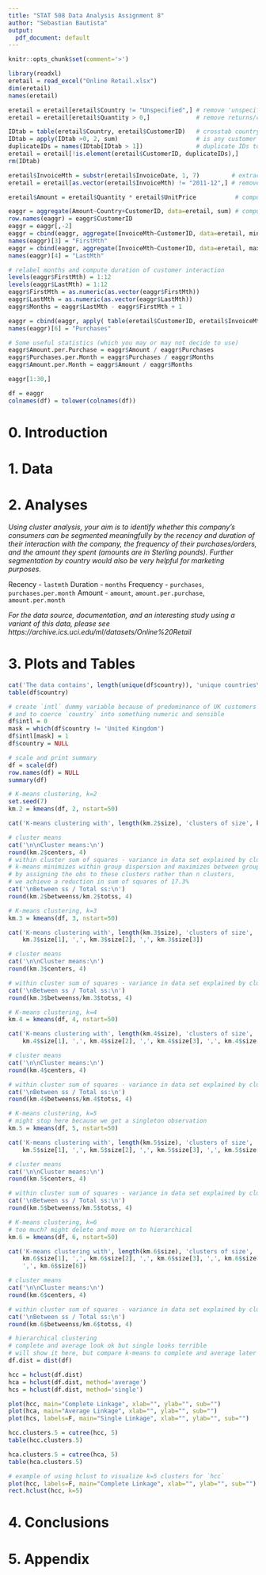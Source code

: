 ---
title: "STAT 508 Data Analysis Assignment 8"
author: "Sebastian Bautista"
output:
  pdf_document: default
---

```{r setup, include=FALSE, cache=T}
knitr::opts_chunk$set(comment='>')

library(readxl)
eretail = read_excel("Online Retail.xlsx")
dim(eretail)
names(eretail)

eretail = eretail[eretail$Country != "Unspecified",] # remove 'unspecified' country
eretail = eretail[eretail$Quantity > 0,]             # remove returns/cancellations

IDtab = table(eretail$Country, eretail$CustomerID)   # crosstab country by customer ID
IDtab = apply(IDtab >0, 2, sum)                      # is any customer ID duplicated across countries?
duplicateIDs = names(IDtab[IDtab > 1])               # duplicate IDs to clean up
eretail = eretail[!is.element(eretail$CustomerID, duplicateIDs),]
rm(IDtab)

eretail$InvoiceMth = substr(eretail$InvoiceDate, 1, 7)         # extract month of invoice
eretail = eretail[as.vector(eretail$InvoiceMth) != "2011-12",] # remove December 2011 as it only covers first week

eretail$Amount = eretail$Quantity * eretail$UnitPrice           # compute amount per invoice item

eaggr = aggregate(Amount~Country+CustomerID, data=eretail, sum) # compute aggregate amount spent per customer
row.names(eaggr) = eaggr$CustomerID
eaggr = eaggr[,-2]
eaggr = cbind(eaggr, aggregate(InvoiceMth~CustomerID, data=eretail, min)[,-1]) # 1st month of customer interaction
names(eaggr)[3] = "FirstMth"
eaggr = cbind(eaggr, aggregate(InvoiceMth~CustomerID, data=eretail, max)[,-1]) # last month of cust. interaction
names(eaggr)[4] = "LastMth"

# relabel months and compute duration of customer interaction
levels(eaggr$FirstMth) = 1:12
levels(eaggr$LastMth) = 1:12
eaggr$FirstMth = as.numeric(as.vector(eaggr$FirstMth))
eaggr$LastMth = as.numeric(as.vector(eaggr$LastMth))
eaggr$Months = eaggr$LastMth - eaggr$FirstMth + 1

eaggr = cbind(eaggr, apply( table(eretail$CustomerID, eretail$InvoiceMth) , 1, sum ) )
names(eaggr)[6] = "Purchases"

# Some useful statistics (which you may or may not decide to use)
eaggr$Amount.per.Purchase = eaggr$Amount / eaggr$Purchases
eaggr$Purchases.per.Month = eaggr$Purchases / eaggr$Months
eaggr$Amount.per.Month = eaggr$Amount / eaggr$Months

eaggr[1:30,]

df = eaggr
colnames(df) = tolower(colnames(df))
```

# 0. Introduction

# 1. Data

# 2. Analyses

*Using cluster analysis, your aim is to identify whether this company's consumers can be segmented meaningfully by the recency and duration of their interaction with the company, the frequency of their purchases/orders, and the amount they spent (amounts are in Sterling pounds). Further segmentation by country would also be very helpful for marketing purposes.*

Recency - `lastmth`
Duration - `months`
Frequency - `purchases`, `purchases.per.month`
Amount - `amount`, `amount.per.purchase`, `amount.per.month`

*For the data source, documentation, and an interesting study using a variant of this data, please see https://archive.ics.uci.edu/ml/datasets/Online%20Retail*

# 3. Plots and Tables

```{r}
cat('The data contains', length(unique(df$country)), 'unique countries\n')
table(df$country)

# create `intl` dummy variable because of predominance of UK customers
# and to coerce `country` into something numeric and sensible
df$intl = 0
mask = which(df$country != 'United Kingdom')
df$intl[mask] = 1
df$country = NULL

# scale and print summary
df = scale(df)
row.names(df) = NULL
summary(df)
```

\hrulefill

```{r}
# K-means clustering, k=2
set.seed(7)
km.2 = kmeans(df, 2, nstart=50)

cat('K-means clustering with', length(km.2$size), 'clusters of size', km.2$size[1], ',', km.2$size[2])

# cluster means
cat('\n\nCluster means:\n')
round(km.2$centers, 4) 
# within cluster sum of squares - variance in data set explained by clustering
# k-means minimizes within group dispersion and maximizes between group dispersion
# by assigning the obs to these clusters rather than n clusters,
# we achieve a reduction in sum of squares of 17.3%
cat('\nBetween ss / Total ss:\n')
round(km.2$betweenss/km.2$totss, 4)
```

\hrulefill

```{r}
# K-means clustering, k=3
km.3 = kmeans(df, 3, nstart=50)

cat('K-means clustering with', length(km.3$size), 'clusters of size', 
    km.3$size[1], ',', km.3$size[2], ',', km.3$size[3])

# cluster means
cat('\n\nCluster means:\n')
round(km.3$centers, 4) 

# within cluster sum of squares - variance in data set explained by clustering
cat('\nBetween ss / Total ss:\n')
round(km.3$betweenss/km.3$totss, 4)
```

\hrulefill

```{r}
# K-means clustering, k=4
km.4 = kmeans(df, 4, nstart=50)

cat('K-means clustering with', length(km.4$size), 'clusters of size', 
    km.4$size[1], ',', km.4$size[2], ',', km.4$size[3], ',', km.4$size[4])

# cluster means
cat('\n\nCluster means:\n')
round(km.4$centers, 4) 

# within cluster sum of squares - variance in data set explained by clustering
cat('\nBetween ss / Total ss:\n')
round(km.4$betweenss/km.4$totss, 4)
```

\hrulefill

```{r}
# K-means clustering, k=5
# might stop here because we get a singleton observation
km.5 = kmeans(df, 5, nstart=50)

cat('K-means clustering with', length(km.5$size), 'clusters of size', 
    km.5$size[1], ',', km.5$size[2], ',', km.5$size[3], ',', km.5$size[4], ',', km.5$size[5])

# cluster means
cat('\n\nCluster means:\n')
round(km.5$centers, 4) 

# within cluster sum of squares - variance in data set explained by clustering
cat('\nBetween ss / Total ss:\n')
round(km.5$betweenss/km.5$totss, 4)
```

\hrulefill

```{r}
# K-means clustering, k=6
# too much? might delete and move on to hierarchical
km.6 = kmeans(df, 6, nstart=50)

cat('K-means clustering with', length(km.6$size), 'clusters of size', 
    km.6$size[1], ',', km.6$size[2], ',', km.6$size[3], ',', km.6$size[4], ',', km.6$size[5],
    ',', km.6$size[6])

# cluster means
cat('\n\nCluster means:\n')
round(km.6$centers, 4) 

# within cluster sum of squares - variance in data set explained by clustering
cat('\nBetween ss / Total ss:\n')
round(km.6$betweenss/km.6$totss, 4)
```

\hrulefill

```{r}
# hierarchical clustering
# complete and average look ok but single looks terrible
# will show it here, but compare k-means to complete and average later
df.dist = dist(df)

hcc = hclust(df.dist)
hca = hclust(df.dist, method='average')
hcs = hclust(df.dist, method='single')

plot(hcc, main="Complete Linkage", xlab="", ylab="", sub="")
plot(hca, main="Average Linkage", xlab="", ylab="", sub="")
plot(hcs, labels=F, main="Single Linkage", xlab="", ylab="", sub="")
```

\hrulefill

```{r}
hcc.clusters.5 = cutree(hcc, 5)
table(hcc.clusters.5)

hca.clusters.5 = cutree(hca, 5)
table(hca.clusters.5)
```


```{r}
# example of using hclust to visualize k=5 clusters for `hcc`
plot(hcc, labels=F, main="Complete Linkage", xlab="", ylab="", sub="")
rect.hclust(hcc, k=5)
```

\hrulefill

# 4. Conclusions

# 5. Appendix

```{r ref.label=knitr::all_labels(), echo=T, eval=F}
```